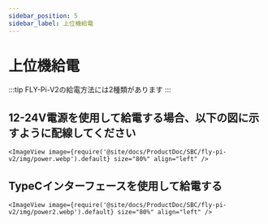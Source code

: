 ```yaml
---
sidebar_position: 5
sidebar_label: 上位機給電
---
```




# 上位機給電

:::tip
FLY-Pi-V2の給電方法には2種類があります
:::

## 12-24V電源を使用して給電する場合、以下の図に示すように配線してください

    <ImageView image={require('@site/docs/ProductDoc/SBC/fly-pi-v2/img/power.webp').default} size="80%" align="left" />


## TypeCインターフェースを使用して給電する

    <ImageView image={require('@site/docs/ProductDoc/SBC/fly-pi-v2/img/power2.webp').default} size="80%" align="left" />
